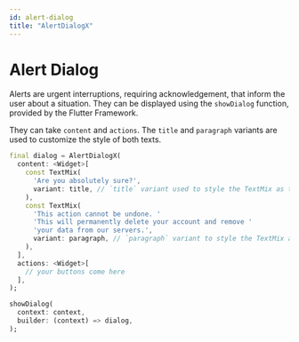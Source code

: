 ```yaml
---
id: alert-dialog
title: "AlertDialogX"
---
```


# Alert Dialog

Alerts are urgent interruptions, requiring acknowledgement, that inform the user about a 
situation. They can be displayed using the `showDialog` function, provided by the Flutter
Framework.

They can take `content` and `actions`. The `title` and `paragraph` variants are used to
customize the style of both texts.

```dart
final dialog = AlertDialogX(
  content: <Widget>[
    const TextMix(
      'Are you absolutely sure?', 
      variant: title, // `title` variant used to style the TextMix as title
    ),
    const TextMix(
      'This action cannot be undone. '
      'This will permanently delete your account and remove '
      'your data from our servers.',
      variant: paragraph, // `paragraph` variant to style the TextMix as 
    ),
  ],
  actions: <Widget>[
    // your buttons come here
  ],
);

showDialog(
  context: context,
  builder: (context) => dialog,
);
```
